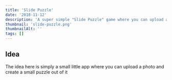 ```yaml
---
title: 'Slide Puzzle'
date: '2018-11-12'
description: 'A super simple "Slide Puzzle" game where you can upload an image and create a puzzle'
thumbnail: 'slide-puzzle.png'
thumbnailAlt: ''
tags: []
---
```


## Idea

The idea here is simply a small little app where you can upload a photo and create a small puzzle out of it
